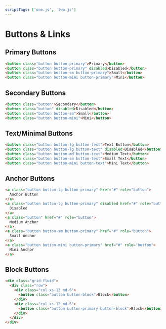 ```yaml
---
scriptTags: ['one.js', 'two.js']
---
```


# Buttons & Links

## Primary Buttons

```html
<button class="button button-primary">Primary</button>
<button class="button button-primary" disabled>Disabled</button>
<button class="button button-sm button-primary">Small</button>
<button class="button button-mini button-primary">Mini</button>
```

## Secondary Buttons

```html
<button class="button">Secondary</button>
<button class="button" disabled>Disabled</button>
<button class="button button-sm">Small</button>
<button class="button button-mini">Mini</button>
```

## Text/Minimal Buttons

```html
<button class="button button-lg button-text">Text Button</button>
<button class="button button-lg button-text" disabled>Disabled</button>
<button class="button button-md button-text">Medium Text</button>
<button class="button button-sm button-text">Small Text</button>
<button class="button button-mini button-text">Mini Text</button>
```

## Anchor Buttons

```html
<a class="button button-lg button-primary" href="#" role="button">
  Anchor Button
</a>
<a class="button button-lg button-primary" disabled href="#" role="button">
  Disabled
</a>
<a class="button" href="#" role="button">
  Medium Anchor
</a>
<a class="button button-sm button-primary" href="#" role="button">
  Small Anchor
</a>
<a class="button button-mini button-primary" href="#" role="button">
  Mini Anchor
</a>
```

## Block Buttons

```html
<div class="grid-fluid">
  <div class="row">
    <div class="col xs-12 md-6">
      <button class="button button-block">Block</button>
    </div>
    <div class="col xs-12 md-6">
      <button class="button button-primary button-block">Block</button>
    </div>
  </div>
</div>
```
